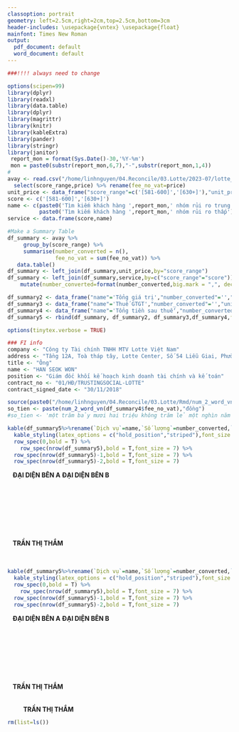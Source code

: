 ```yaml
---
classoption: portrait
geometry: left=2.5cm,right=2cm,top=2.5cm,bottom=3cm
header-includes: \usepackage{vntex} \usepackage{float}
mainfont: Times New Roman
output:
  pdf_document: default
  word_document: default
---
```


```r
###!!!! always need to change

```


```r
options(scipen=99)
library(dplyr)
library(readxl)
library(data.table)
library(dplyr)
library(magrittr)
library(knitr)
library(kableExtra)
library(pander)
library(stringr)
library(janitor)
 report_mon = format(Sys.Date()-30,'%Y-%m')
 mon = paste0(substr(report_mon,6,7),"-",substr(report_mon,1,4))
#   
avay <- read.csv("/home/linhnguyen/04.Reconcile/03.Lotte/2023-07/lotte_avay_vt_disbursed_2023-07.csv") %>% 
  select(score_range,price) %>% rename(fee_no_vat=price)
unit_price <- data_frame("score_range"=c('[581-600]','[630+]'),"unit_price"=c('140,000','168,000'))
score <- c('[581-600]','[630+]')
name <- c(paste0('Tìm kiếm khách hàng ',report_mon,' nhóm rủi ro trung bình'),
          paste0('Tìm kiếm khách hàng ',report_mon,' nhóm rủi ro thấp'))
service <- data.frame(score,name)

#Make a Summary Table
df_summary <- avay %>% 
     group_by(score_range) %>% 
     summarise(number_converted = n(),
               fee_no_vat = sum(fee_no_vat)) %>%
   data.table()
df_summary <- left_join(df_summary,unit_price,by="score_range")
df_summary <- left_join(df_summary,service,by=c("score_range"="score")) %>% select(name,number_converted,unit_price,fee_no_vat) %>%
    mutate(number_converted=format(number_converted,big.mark = ",", decimal.mark = "."))

df_summary2 <- data_frame("name"='Tổng giá trị',"number_converted"='',"unit_price"='',"fee_no_vat"=sum(df_summary$fee_no_vat))
df_summary3 <- data_frame("name"='Thuế GTGT',"number_converted"='',"unit_price"='',"fee_no_vat"=sum(df_summary$fee_no_vat*0.1))
df_summary4 <- data_frame("name"='Tổng tiền sau thuế',"number_converted"='',"unit_price"='',"fee_no_vat"=df_summary2$fee_no_vat+df_summary3$fee_no_vat)
df_summary5 <- rbind(df_summary, df_summary2, df_summary3,df_summary4,fill = TRUE)

```

```r
options(tinytex.verbose = TRUE)

### FI info
company <- "Công ty Tài chính TNHH MTV Lotte Việt Nam"
address <- "Tầng 12A, Toà tháp tây, Lotte Center, Số 54 Liễu Giai, Phường Cống Vị, Quận Ba Đình, Thành phố Hà Nội, Việt Nam"
title <- "Ông"
name <- "HAN SEOK WON"
position <- "Giám đốc khối kế hoạch kinh doanh tài chính và kế toán"
contract_no <- "01/HĐ/TRUSTINGSOCIAL-LOTTE"
contract_signed_date <- "30/11/2018" 

source(paste0("/home/linhnguyen/04.Reconcile/03.Lotte/Rmd/num_2_word_vn.R"))
so_tien <- paste(num_2_word_vn(df_summary4$fee_no_vat),"đồng")
#so_tien <- 'một trăm bảy mươi hai triệu không trăm lẻ một nghìn năm trăm đồng'
```
  
  
\begin{center}\fontsize{13pt}{14pt}\selectfont
  \rmfamily\textbf{BIÊN BẢN XÁC NHẬN TÍNH PHÍ DỊCH VỤ}
\end{center}

\begin{center}\fontsize{13pt}{14pt}\selectfont
  \rmfamily\textbf{TÌM KIẾM KHÁCH HÀNG KÊNH AVAY}
\end{center}

\begin{center}\normalsize
  \rmfamily\textbf{Tháng `r mon`}
\end{center}

\vspace{12pt}


\begin{flushleft}\fontsize{10pt}{10pt}\selectfont
  \rmfamily{Căn cứ theo hợp đồng số: `r contract_no` ký ngày `r contract_signed_date` và Phụ Lục 07 giữa:}
\end{flushleft}

\begin{flushleft}\fontsize{10pt}{10pt}\selectfont
  \rmfamily\textbf{BÊN A: CÔNG TY CỔ PHẦN TRUSTING SOCIAL}\\
  \rmfamily{Địa chỉ: Tầng 8, Toà nhà Havana, 132 Hàm Nghi, Phường Bến Thành, Quận 1, Thành phố Hồ Chí Minh.}\\
  \rmfamily{Đại diện: Bà }
  \rmfamily\textbf{TRẦN THỊ THẮM}\\
  \rmfamily{Chức vụ: Trưởng Phòng Đối Soát}\\
  \rmfamily{Theo Giấy ủy quyền số 0107/2023/GUQ/TSVN ngày 01/07/2023 của Giám đốc Công Ty Cổ phần Trusting Social.}\\
\end{flushleft}

\begin{flushleft}\fontsize{10pt}{10pt}\selectfont
  \rmfamily\textbf{BÊN B: `r str_to_upper(company)`}\\
  \rmfamily{Địa chỉ: `r address`.}\\
  \rmfamily{Đại diện:  }
  \rmfamily\textbf{    }\\
  \rmfamily{Chức vụ:   }\\
\end{flushleft}


\begin{flushleft}\fontsize{10pt}{10pt}\selectfont
  \rmfamily{Chúng tôi cùng xác nhận phí dịch vụ tìm kiếm khách hàng mà bên B phải trả như sau:}
\end{flushleft}

\vspace{6pt}



```r
kable(df_summary5%>%rename(`Dịch vụ`=name,`Số lượng`=number_converted,`Đơn giá`=unit_price,`Thành tiền`=fee_no_vat),booktabs = T,format.args = list(big.mark = ",",decimal.mark="."),align='l') %>% 
  kable_styling(latex_options = c("hold_position","striped"),font_size = 7, full_width = F,row_label_position = "l") %>% 
  row_spec(0,bold = T) %>% 
    row_spec(nrow(df_summary5),bold = T,font_size = 7) %>% 
  row_spec(nrow(df_summary5)-1,bold = T,font_size = 7) %>% 
  row_spec(nrow(df_summary5)-2,bold = T,font_size = 7) 


```


\begin{flushleft}\fontsize{10pt}{10pt}\selectfont
  \rmfamily{Chi tiết xem bảng kê Lotte-Leadgen-AVAY-`r mon` đính kèm.}
\end{flushleft}
      


 \vspace{20pt}


|   \hspace{40pt}            **ĐẠI DIỆN BÊN A**    \hspace{150pt}                                 **ĐẠI DIỆN BÊN B**    
|
|
|
|
|
|
|
|
|   \hspace{40pt}         **TRẦN THỊ THẮM**   
|
|   \rmfamily\textit{\hspace{27pt}Ngày  ....  tháng  ....  năm ....}\rmfamily\textit{\hspace{125pt}Ngày  ....  tháng  ....  năm ....}
 
\vspace{80pt}




\thispagestyle{empty}

\pagebreak


\begin{center}\fontsize{13pt}{14pt}\selectfont
  \rmfamily\textbf{BIÊN BẢN XÁC NHẬN TÍNH PHÍ DỊCH VỤ}
\end{center}

\begin{center}\fontsize{13pt}{14pt}\selectfont
  \rmfamily\textbf{TÌM KIẾM KHÁCH HÀNG KÊNH AVAY}
\end{center}

\begin{center}\normalsize
  \rmfamily\textbf{Tháng `r mon`}
\end{center}

\vspace{12pt}


\begin{flushleft}\fontsize{10pt}{10pt}\selectfont

\rmfamily{Căn cứ theo hợp đồng số: `r contract_no` ký ngày `r contract_signed_date` và Phụ Lục 07 giữa:}
\end{flushleft}

\begin{flushleft}\fontsize{10pt}{10pt}\selectfont
  \rmfamily\textbf{BÊN A: CÔNG TY CỔ PHẦN TRUSTING SOCIAL}\\
  \rmfamily{Địa chỉ: Tầng 8, Toà nhà Havana, 132 Hàm Nghi, Phường Bến Thành, Quận 1, Thành phố Hồ Chí Minh.}\\
  \rmfamily{Đại diện: Bà }
  \rmfamily\textbf{TRẦN THỊ THẮM}\\
  \rmfamily{Chức vụ: Trưởng Phòng Đối Soát}\\
  \rmfamily{Theo Giấy ủy quyền số 0107/2023/GUQ/TSVN ngày 01/07/2023 của Giám đốc Công Ty Cổ phần Trusting Social.}\\
\end{flushleft}

\begin{flushleft}\fontsize{10pt}{10pt}\selectfont
  \rmfamily\textbf{BÊN B: `r str_to_upper(company)`}\\
  \rmfamily{Địa chỉ: `r address`.}\\
  \rmfamily{Đại diện:  }
  \rmfamily\textbf{    }\\
  \rmfamily{Chức vụ:   }\\
\end{flushleft}


\begin{flushleft}\fontsize{10pt}{10pt}\selectfont
  \rmfamily{Chúng tôi cùng xác nhận phí dịch vụ tìm kiếm khách hàng mà bên B phải trả như sau:}
\end{flushleft}

\vspace{6pt}



```r
kable(df_summary5%>%rename(`Dịch vụ`=name,`Số lượng`=number_converted,`Đơn giá`=unit_price,`Thành tiền`=fee_no_vat),booktabs = T,format.args = list(big.mark = ",",decimal.mark="."),align='l') %>% 
  kable_styling(latex_options = c("hold_position","striped"),font_size = 7, full_width =F,row_label_position = "l") %>% 
  row_spec(0,bold = T) %>% 
    row_spec(nrow(df_summary5),bold = T,font_size = 7) %>% 
  row_spec(nrow(df_summary5)-1,bold = T,font_size = 7) %>% 
  row_spec(nrow(df_summary5)-2,bold = T,font_size = 7) 
```


\begin{flushleft}\fontsize{10pt}{10pt}\selectfont
  \rmfamily{Chi tiết xem bảng kê Lotte-Leadgen-AVAY-`r mon` đính kèm.}
\end{flushleft}
      



 \vspace{20pt}


|   \hspace{40pt}            **ĐẠI DIỆN BÊN A**    \hspace{150pt}                                 **ĐẠI DIỆN BÊN B**    
|
|
|
|
|
|
|
|
|   \hspace{40pt}         **TRẦN THỊ THẮM**  
|
|   \rmfamily\textit{\hspace{27pt}Ngày .... tháng .... năm ....}\rmfamily\textit{\hspace{125pt}Ngày .... tháng .... năm ....}


\vspace{80pt}




\thispagestyle{empty}

\pagebreak





\begin{center}\fontsize{13pt}{14pt}\selectfont
  \rmfamily\textbf{ĐỀ NGHỊ THANH TOÁN}
\end{center}

\begin{center}\fontsize{13pt}{14pt}\selectfont
  \rmfamily{DỊCH VỤ TÌM KIẾM KHÁCH HÀNG KÊNH AVAY THÁNG `r mon`}
\end{center}
\vspace{11pt}
\begin{flushright}\fontsize{11pt}{11pt}\selectfont
  \rmfamily\textit{Tp. Hồ Chí Minh, ngày \hspace{10pt} tháng \hspace{10pt} năm ....}
\end{flushright}
\vspace{11pt}
\begin{flushleft}\fontsize{12pt}{12pt}\selectfont
  \rmfamily{Kính gửi:    }
  \rmfamily\textbf{      }\\
  \rmfamily{Đơn vị: `r str_to_upper(company)`}\\
  \rmfamily{Địa chỉ: `r address`}\\
  \rmfamily{Nội dung: }
  \rmfamily\textbf{Thanh toán phí dịch vụ tìm kiếm khách hàng kênh Avay tháng `r mon`}\\
  \vspace{11pt}
  \rmfamily{Căn cứ Hợp đồng cung cấp sản phẩm số `r contract_no` và Phụ Lục 07.}\\
  \vspace{11pt}
  \rmfamily{Căn cứ vào Biên bản xác nhận tính phí dịch vụ đã được xác nhận của hai bên, nay Công ty Cổ Phần Trusting Social đề nghị thanh toán theo hợp đồng số tiền: }
  \rmfamily\textbf{`r format(sum(df_summary4$fee_no_vat),big.mark = ",", decimal.mark = ".")[1] ` VND}\\
  \rmfamily{Số tiền bằng chữ: }
  \rmfamily\textbf{`r so_tien`}\\
  \vspace{11pt}
  \rmfamily{Đề nghị thanh toán số tiền trên cho chúng tôi theo thông tin sau:}\\
  \vspace{11pt}
  \rmfamily{Đơn vị thụ hưởng: }
  \rmfamily\textbf{CÔNG TY CỔ PHẦN TRUSTING SOCIAL }\\
  \rmfamily{Địa chỉ: }
  \rmfamily{Tầng 8, Toà nhà Havana, 132 Hàm Nghi, Phường Bến Thành, Quận 1, TP.HCM}\\
  \rmfamily{Tài khoản số: }
  \rmfamily\textbf{1912 9999 86 6666}\\
  \rmfamily{Tại: }
  \rmfamily{Ngân hàng TMCP Kỹ thương Việt Nam Trung tâm giao dịch Hội sở}\\
\end{flushleft}
\begin{flushright}\fontsize{12pt}{12pt}\selectfont
  \rmfamily\textbf{CÔNG TY CỔ PHẦN TRUSTING SOCIAL}\\
  \vspace{100pt}
\end{flushright}

|         \hspace{270pt}            **TRẦN THỊ THẮM**    


\vspace{30pt}





\thispagestyle{empty}

```r
rm(list=ls())
```

